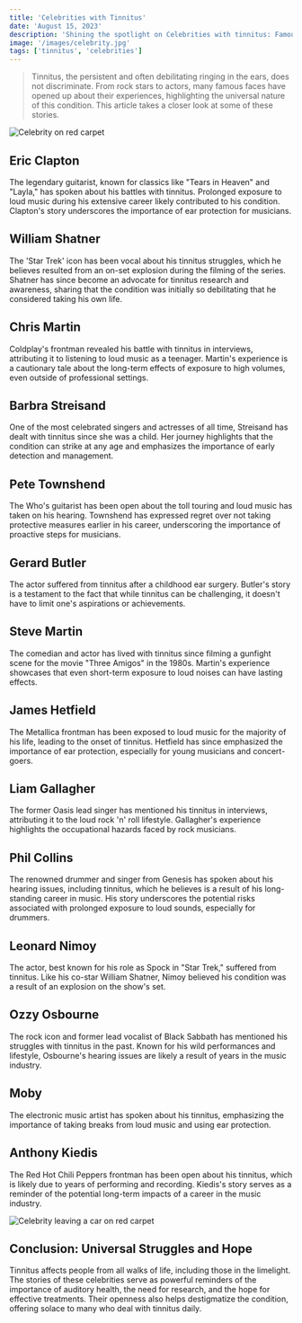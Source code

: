```yaml
---
title: 'Celebrities with Tinnitus'
date: 'August 15, 2023'
description: 'Shining the spotlight on Celebrities with tinnitus: Famous Voices, Silent Struggles.'
image: '/images/celebrity.jpg'
tags: ['tinnitus', 'celebrities']
---
```


<Blockquote>
  Tinnitus, the persistent and often debilitating ringing in the ears, does not
  discriminate. From rock stars to actors, many famous faces have opened up
  about their experiences, highlighting the universal nature of this condition.
  This article takes a closer look at some of these stories.
</Blockquote>

<Image src="/images/celebrity.jpg" alt="Celebrity on red carpet" />

## <Highlighter>Eric Clapton</Highlighter>

The legendary guitarist, known for classics like "Tears in Heaven" and "Layla," has spoken about his battles with tinnitus. Prolonged exposure to loud music during his extensive career likely contributed to his condition. Clapton's story underscores the importance of ear protection for musicians.

## <Highlighter>William Shatner</Highlighter>

The 'Star Trek' icon has been vocal about his tinnitus struggles, which he believes resulted from an on-set explosion during the filming of the series. Shatner has since become an advocate for tinnitus research and awareness, sharing that the condition was initially so debilitating that he considered taking his own life.

## <Highlighter>Chris Martin</Highlighter>

Coldplay's frontman revealed his battle with tinnitus in interviews, attributing it to listening to loud music as a teenager. Martin's experience is a cautionary tale about the long-term effects of exposure to high volumes, even outside of professional settings.

## <Highlighter>Barbra Streisand</Highlighter>

One of the most celebrated singers and actresses of all time, Streisand has dealt with tinnitus since she was a child. Her journey highlights that the condition can strike at any age and emphasizes the importance of early detection and management.

## <Highlighter>Pete Townshend</Highlighter>

The Who's guitarist has been open about the toll touring and loud music has taken on his hearing. Townshend has expressed regret over not taking protective measures earlier in his career, underscoring the importance of proactive steps for musicians.

## <Highlighter>Gerard Butler</Highlighter>

The actor suffered from tinnitus after a childhood ear surgery. Butler's story is a testament to the fact that while tinnitus can be challenging, it doesn't have to limit one's aspirations or achievements.

## <Highlighter>Steve Martin</Highlighter>

The comedian and actor has lived with tinnitus since filming a gunfight scene for the movie "Three Amigos" in the 1980s. Martin's experience showcases that even short-term exposure to loud noises can have lasting effects.

## <Highlighter>James Hetfield</Highlighter>

The Metallica frontman has been exposed to loud music for the majority of his life,
leading to the onset of tinnitus. Hetfield has since emphasized the importance of
ear protection, especially for young musicians and concert-goers.

## <Highlighter>Liam Gallagher</Highlighter>

The former Oasis lead singer has mentioned his tinnitus in interviews, attributing
it to the loud rock 'n' roll lifestyle. Gallagher's experience highlights the occupational
hazards faced by rock musicians.

## <Highlighter>Phil Collins</Highlighter>

The renowned drummer and singer from Genesis has spoken about his hearing issues,
including tinnitus, which he believes is a result of his long-standing career in
music. His story underscores the potential risks associated with prolonged exposure
to loud sounds, especially for drummers.

## <Highlighter>Leonard Nimoy</Highlighter>

The actor, best known for his role as Spock in "Star Trek," suffered from tinnitus.
Like his co-star William Shatner, Nimoy believed his condition was a result of an
explosion on the show's set.

## <Highlighter>Ozzy Osbourne</Highlighter>

The rock icon and former lead vocalist of Black Sabbath has mentioned his struggles
with tinnitus in the past. Known for his wild performances and lifestyle, Osbourne's
hearing issues are likely a result of years in the music industry.

## <Highlighter>Moby</Highlighter>

The electronic music artist has spoken about his tinnitus, emphasizing the importance
of taking breaks from loud music and using ear protection.

## <Highlighter>Anthony Kiedis</Highlighter>

The Red Hot Chili Peppers frontman has been open about his tinnitus, which is likely
due to years of performing and recording. Kiedis's story serves as a reminder of
the potential long-term impacts of a career in the music industry.

<Image
  src="/images/celebrity2.jpg"
  alt="Celebrity leaving a car on red carpet"
/>

## <Highlighter>Conclusion: Universal Struggles and Hope</Highlighter>

Tinnitus affects people from all walks of life, including those in the limelight. The stories of these celebrities serve as powerful reminders of the importance of auditory health, the need for research, and the hope for effective treatments. Their openness also helps destigmatize the condition, offering solace to many who deal with tinnitus daily.
